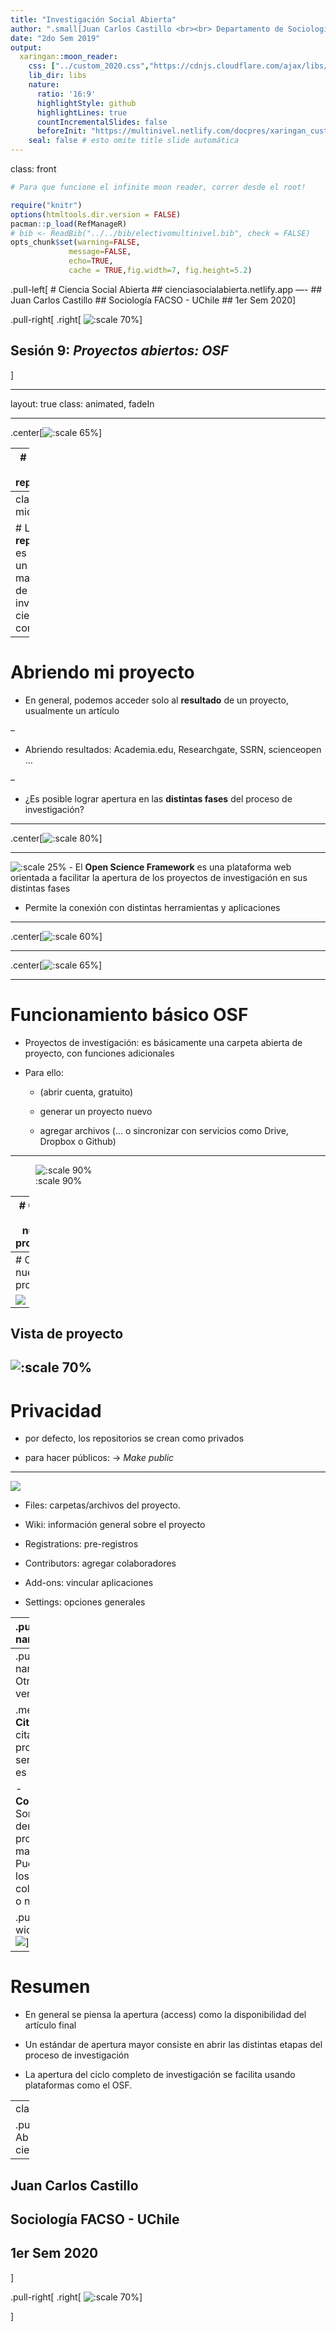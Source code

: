 ```yaml
---
title: "Investigación Social Abierta"
author: ".small[Juan Carlos Castillo <br><br> Departamento de Sociología - UCH / COES <br><br>]"
date: "2do Sem 2019"
output:
  xaringan::moon_reader:
    css: ["../custom_2020.css","https://cdnjs.cloudflare.com/ajax/libs/animate.css/3.7.0/animate.min.css"]
    lib_dir: libs
    nature:
      ratio: '16:9'
      highlightStyle: github
      highlightLines: true
      countIncrementalSlides: false
      beforeInit: "https://multinivel.netlify.com/docpres/xaringan_custom/macros.js"
    seal: false # esto omite title slide automática
---
```

class: front


```r
# Para que funcione el infinite moon reader, correr desde el root!
```

```r
require("knitr")
options(htmltools.dir.version = FALSE)
pacman::p_load(RefManageR)
# bib <- ReadBib("../../bib/electivomultinivel.bib", check = FALSE)
opts_chunk$set(warning=FALSE,
             message=FALSE,
             echo=TRUE,
             cache = TRUE,fig.width=7, fig.height=5.2)
```

<!---
Para correr en ATOM
- open terminal, abrir R (simplemente, R y enter)
- rmarkdown::render('static/docpres/07_interacciones/7interacciones.Rmd', 'xaringan::moon_reader')

About macros.js: permite escalar las imágenes como [scale 50%](path to image), hay si que grabar ese archivo js en el directorio.
--->


.pull-left[
# Ciencia Social Abierta
## cienciasocialabierta.netlify.app
----
## Juan Carlos Castillo
## Sociología FACSO - UChile
## 1er Sem 2020
]


.pull-right[
.right[
![:scale 70%](https://cienciasocialabierta.netlify.com/img/hex_multiva.png)
]

## Sesión 9: *Proyectos abiertos: OSF*
]

---

layout: true
class: animated, fadeIn

---

.center[![:scale 65%](../01-programa/openbeneficios.png)]


---
# Hasta ahora: Bases reproducibilidad

- Escritura abierta:

  - Markdown / RMarkdown
  - Citas en lenguaje abierto (Bibtex vía Zotero)

- Flujo reproducible: Protocolo (IPO)

- Versionamiento: Git / Github

---
class: inverse middle center

# La **reproducibilidad** es la base para un proceso de mayor apertura de la investigación científica a la comunidad 

---
# Abriendo mi proyecto

- En general, podemos acceder solo al **resultado** de un proyecto, usualmente un artículo

--

- Abriendo resultados: Academia.edu, Researchgate, SSRN, scienceopen ...

--

- ¿Es posible lograr apertura en las **distintas fases** del proceso de investigación?


---

.center[![:scale 80%](researchcycle.png)]

---


![:scale 25% ](osf-logo-black.original.png)
- El **Open Science Framework** es una plataforma web orientada a facilitar la apertura de los proyectos de investigación en sus distintas fases

- Permite la conexión con distintas herramientas y aplicaciones

---

.center[![:scale 60%](osf_cycle.png)]

---

.center[![:scale 65%](osf_tools.png)]

---

# Funcionamiento básico OSF

- Proyectos de investigación: es básicamente una carpeta abierta de proyecto, con funciones adicionales 

- Para ello:

  - (abrir cuenta, gratuito)

  - generar un proyecto nuevo

  - agregar archivos (... o sincronizar con servicios como Drive, Dropbox o Github)

---

![:scale 90%](osf_webfront.png)


---
# Crear un nuevo proyecto

![:scale 80%](osf_create.png)


---
# Crear nuevo proyecto

![](osf_create2.png)


---
## Vista de proyecto
![:scale 70%](probando_1.png)
---
# Privacidad

- por defecto, los repositorios se crean como privados

- para hacer públicos: -> _Make public_

---

![](osf_projectmenu.png)

- Files: carpetas/archivos del proyecto. 

- Wiki: información general sobre el proyecto

- Registrations: pre-registros

- Contributors: agregar colaboradores

- Add-ons: vincular aplicaciones

- Settings: opciones generales

---
.pull-left-narrow[

# Add-ons

Permiten vincular repositorios, carpetas/archivos que luego estarán disponibles en _Files_

]

<br>
.pull-right-wide[


![:scale 100%](osf_add-ons.png)
]

---
.pull-left-narrow[
# Otras ventanas

.medium[
- **Citation**: para citar el proyecto (al ser creado ya es citable)

- **Components**: Son proyectos dentro de un proyecto mayor. Pueden tener los mismos colaboradores o no.]
]

.pull-right-wide[
.right[
![](osf_citation-components.png)
]]

---
# Resumen

- En general se piensa la apertura (access) como la disponibilidad del artículo final

- Un estándar de apertura mayor consiste en abrir las distintas etapas del proceso de investigación

- La apertura del ciclo completo de investigación se facilita usando plataformas como el OSF.

---
class: front


.pull-left[
# Ciencia Social Abierta
## cienciasocialabierta.netlify.com
----
## Juan Carlos Castillo
## Sociología FACSO - UChile
## 1er Sem 2020
]


.pull-right[
.right[
![:scale 70%](https://cienciasocialabierta.netlify.com/img/hex_multiva.png)
]


]
